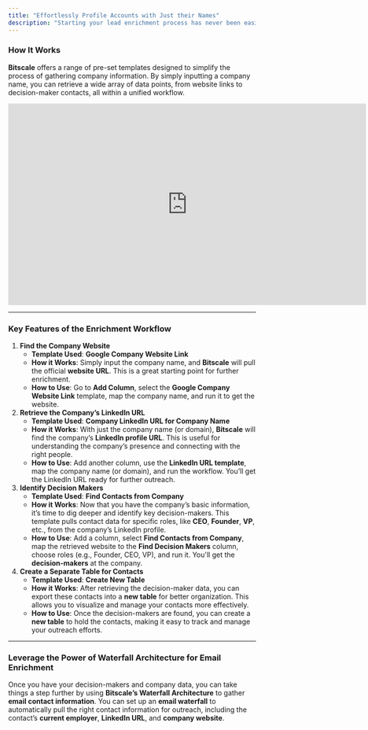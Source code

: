 ```yaml
---
title: "Effortlessly Profile Accounts with Just their Names"
description: "Starting your lead enrichment process has never been easier. With Bitscale, you can quickly retrieve essential data about any company just by entering the company name. This streamlined approach ensures that you have all the critical information you need to personalize your outreach and target the right decision-makers."
---
```


### **How It Works**

**Bitscale** offers a range of pre-set templates designed to simplify the process of gathering company information. By simply inputting a company name, you can retrieve a wide array of data points, from website links to decision-maker contacts, all within a unified workflow.

<iframe width="728" height="410" src="https://www.youtube.com/embed/2Ss_NDDTPus?si=jFgqSrqWCdQhwgex" title="YouTube video player" frameborder="0" allow="accelerometer; autoplay; clipboard-write; encrypted-media; gyroscope; picture-in-picture; web-share" referrerpolicy="strict-origin-when-cross-origin" allowfullscreen></iframe>

---

### **Key Features of the Enrichment Workflow**

1. **Find the Company Website**
   - **Template Used**: **Google Company Website Link**
   - **How it Works**: Simply input the company name, and **Bitscale** will pull the official **website URL**. This is a great starting point for further enrichment.
   - **How to Use**: Go to **Add Column**, select the **Google Company Website Link** template, map the company name, and run it to get the website.
2. **Retrieve the Company’s LinkedIn URL**
   - **Template Used**: **Company LinkedIn URL for Company Name**
   - **How it Works**: With just the company name (or domain), **Bitscale** will find the company’s **LinkedIn profile URL**. This is useful for understanding the company’s presence and connecting with the right people.
   - **How to Use**: Add another column, use the **LinkedIn URL template**, map the company name (or domain), and run the workflow. You’ll get the LinkedIn URL ready for further outreach.
3. **Identify Decision Makers**
   - **Template Used**: **Find Contacts from Company**
   - **How it Works**: Now that you have the company’s basic information, it’s time to dig deeper and identify key decision-makers. This template pulls contact data for specific roles, like **CEO**, **Founder**, **VP**, etc., from the company’s LinkedIn profile.
   - **How to Use**: Add a column, select **Find Contacts from Company**, map the retrieved website to the **Find Decision Makers** column, choose roles (e.g., Founder, CEO, VP), and run it. You'll get the **decision-makers** at the company.
4. **Create a Separate Table for Contacts**
   - **Template Used**: **Create New Table**
   - **How it Works**: After retrieving the decision-maker data, you can export these contacts into a **new table** for better organization. This allows you to visualize and manage your contacts more effectively.
   - **How to Use**: Once the decision-makers are found, you can create a **new table** to hold the contacts, making it easy to track and manage your outreach efforts.

---

### **Leverage the Power of Waterfall Architecture for Email Enrichment**

Once you have your decision-makers and company data, you can take things a step further by using **Bitscale’s Waterfall Architecture** to gather **email contact information**. You can set up an **email waterfall** to automatically pull the right contact information for outreach, including the contact’s **current employer**, **LinkedIn URL**, and **company website**.
